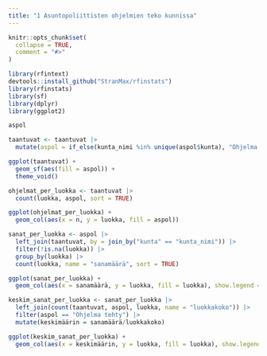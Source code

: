 ```yaml
---
title: "1 Asuntopoliittisten ohjelmien teko kunnissa"
---
```


```r
knitr::opts_chunk$set(
  collapse = TRUE,
  comment = "#>"
)
```

```r
library(rfintext)
devtools::install_github("StranMax/rfinstats")
library(rfinstats)
library(sf)
library(dplyr)
library(ggplot2)
```

```r
aspol
```

```r
taantuvat <- taantuvat |>
  mutate(aspol = if_else(kunta_nimi %in% unique(aspol$kunta), "Ohjelma tehty", "Ei ohjelmaa"))
```

```r
ggplot(taantuvat) +
  geom_sf(aes(fill = aspol)) +
  theme_void()
```

```r
ohjelmat_per_luokka <- taantuvat |>
  count(luokka, aspol, sort = TRUE)
```

```r
ggplot(ohjelmat_per_luokka) +
  geom_col(aes(x = n, y = luokka, fill = aspol))
```

```r
sanat_per_luokka <- aspol |>
  left_join(taantuvat, by = join_by("kunta" == "kunta_nimi")) |>
  filter(!is.na(luokka)) |>
  group_by(luokka) |>
  count(luokka, name = "sanamäärä", sort = TRUE)
```

```r
ggplot(sanat_per_luokka) +
  geom_col(aes(x = sanamäärä, y = luokka, fill = luokka), show.legend = FALSE)
```


```r
keskim_sanat_per_luokka <- sanat_per_luokka |>
  left_join(count(taantuvat, aspol, luokka, name = "luokkakoko")) |>
  filter(aspol == "Ohjelma tehty") |>
  mutate(keskimäärin = sanamäärä/luokkakoko)
```
```r
ggplot(keskim_sanat_per_luokka) +
  geom_col(aes(x = keskimäärin, y = luokka, fill = luokka), show.legend = FALSE)
```


